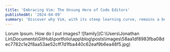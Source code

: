 ```yaml
---
title: 'Embracing Vim: The Unsung Hero of Code Editors'
publishedAt: '2024-04-09'
summary: 'Discover why Vim, with its steep learning curve, remains a beloved tool among developers for editing code efficiently and effectively.'
---
```


Lorum Ipsum. How do I put images?
![family](C:\Users\Jonathan Lin\Documents\GitHub\portfolio\app\blog\posts\images\58aa1df8983fba08dec7782c1e2f8aa53ae52cff7d1fba440c62eaf9b6ea48f5.jpg)
